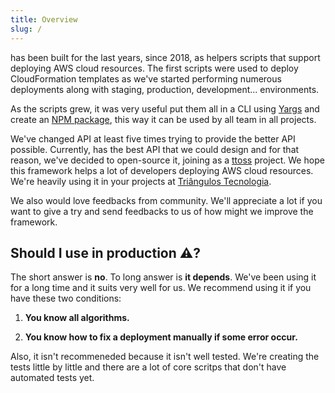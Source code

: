 ```yaml
---
title: Overview
slug: /
---
```



<Carlin /> has been built for the last years, since 2018, as helpers scripts
that support deploying AWS cloud resources. The first scripts were used to
deploy CloudFormation templates as we've started performing numerous deployments
along with staging, production, development... environments.

As the scripts grew, it was very useful put them all in a CLI using [Yargs](https://yargs.js.org/) and create an [NPM package](https://www.npmjs.com/package/carlin), this way it can be used by all team in all projects.

We've changed <Carlin /> API at least five times trying to provide the better API possible. Currently, <Carlin /> has the best API that we could design and for that reason, we've decided to open-source it, joining as a [ttoss](https://github.com/ttoss) project. We hope this framework helps a lot of developers deploying AWS cloud resources. We're heavily using it in your projects at [Triângulos Tecnologia](https://triangulostecnologia.com).

We also would love feedbacks from community. We'll appreciate a lot if you want to give a try and send feedbacks to us of how might we improve the framework.

## Should I use <Carlin /> in production ⚠️?

The short answer is **no**. To long answer is **it depends**. We've been using it for a long time and it suits very well for us. We recommend using it if you have these two conditions:

1. **You know all <Carlin /> algorithms.**

2. **You know how to fix a deployment manually if some error occur.**

Also, it isn't recommeneded because it isn't well tested. We're creating the tests little by little and there are a lot of core scritps that don't have automated tests yet.
